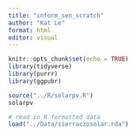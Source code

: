```yaml
---
title: "inform_sen_scratch"
author: "Kat Le"
format: html
editor: visual
---
```


```r
knitr::opts_chunk$set(echo = TRUE)
library(tidyverse)
library(purrr)
library(ggpubr)
```

```r
source("../R/solarpv.R")
solarpv

# read in R formatted data
load("../Data/sierraczosolar.rda")
```
